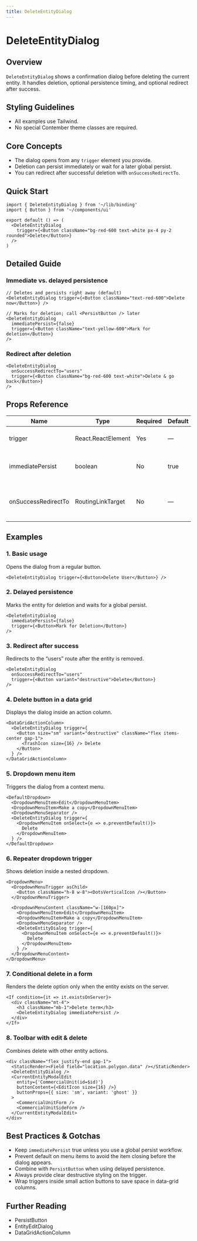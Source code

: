 ```yaml
---
title: DeleteEntityDialog
---
```


<!-- Edited by human: false -->
<!-- Examples count: 16 -->
<!-- Source examples: 3 -->
<!-- Playground examples: 3 -->
<!-- External examples: 10 -->
<!-- Import examples: 8 -->

# DeleteEntityDialog

## Overview
`DeleteEntityDialog` shows a confirmation dialog before deleting the current entity.
It handles deletion, optional persistence timing, and optional redirect after success.

## Styling Guidelines
* All examples use Tailwind.
* No special Contember theme classes are required.

## Core Concepts
* The dialog opens from any `trigger` element you provide.
* Deletion can persist immediately or wait for a later global persist.
* You can redirect after successful deletion with `onSuccessRedirectTo`.

## Quick Start
```tsx
import { DeleteEntityDialog } from '~/lib/binding'
import { Button } from '~/components/ui'

export default () => (
  <DeleteEntityDialog
    trigger={<Button className="bg-red-600 text-white px-4 py-2 rounded">Delete</Button>}
  />
)
```

## Detailed Guide
### Immediate vs. delayed persistence
```tsx
// Deletes and persists right away (default)
<DeleteEntityDialog trigger={<Button className="text-red-600">Delete now</Button>} />

// Marks for deletion; call <PersistButton /> later
<DeleteEntityDialog
  immediatePersist={false}
  trigger={<Button className="text-yellow-600">Mark for deletion</Button>}
/>
```

### Redirect after deletion
```tsx
<DeleteEntityDialog
  onSuccessRedirectTo="users"
  trigger={<Button className="bg-red-600 text-white">Delete & go back</Button>}
/>
```

## Props Reference
| Name | Type | Required | Default | Description |
| --- | --- | --- | --- | --- |
| trigger | React.ReactElement | Yes | — | Element that opens the dialog |
| immediatePersist | boolean | No | true | If true, deletion is persisted immediately |
| onSuccessRedirectTo | RoutingLinkTarget | No | — | Route to navigate to after successful deletion |

## Examples
### 1. Basic usage
Opens the dialog from a regular button.
```tsx
<DeleteEntityDialog trigger={<Button>Delete User</Button>} />
```

### 2. Delayed persistence
Marks the entity for deletion and waits for a global persist.
```tsx
<DeleteEntityDialog
  immediatePersist={false}
  trigger={<Button>Mark for Deletion</Button>}
/>
```

### 3. Redirect after success
Redirects to the “users” route after the entity is removed.
```tsx
<DeleteEntityDialog
  onSuccessRedirectTo="users"
  trigger={<Button variant="destructive">Delete</Button>}
/>
```

### 4. Delete button in a data grid
Displays the dialog inside an action column.
```tsx
<DataGridActionColumn>
  <DeleteEntityDialog trigger={
    <Button size="sm" variant="destructive" className="flex items-center gap-1">
      <TrashIcon size={16} /> Delete
    </Button>
  } />
</DataGridActionColumn>
```

### 5. Dropdown menu item
Triggers the dialog from a context menu.
```tsx
<DefaultDropdown>
  <DropdownMenuItem>Edit</DropdownMenuItem>
  <DropdownMenuItem>Make a copy</DropdownMenuItem>
  <DropdownMenuSeparator />
  <DeleteEntityDialog trigger={
    <DropdownMenuItem onSelect={e => e.preventDefault()}>
      Delete
    </DropdownMenuItem>
  } />
</DefaultDropdown>
```

### 6. Repeater dropdown trigger
Shows deletion inside a nested dropdown.
```tsx
<DropdownMenu>
  <DropdownMenuTrigger asChild>
    <Button className="h-8 w-8"><DotsVerticalIcon /></Button>
  </DropdownMenuTrigger>

  <DropdownMenuContent className="w-[160px]">
    <DropdownMenuItem>Edit</DropdownMenuItem>
    <DropdownMenuItem>Make a copy</DropdownMenuItem>
    <DropdownMenuSeparator />
    <DeleteEntityDialog trigger={
      <DropdownMenuItem onSelect={e => e.preventDefault()}>
        Delete
      </DropdownMenuItem>
    } />
  </DropdownMenuContent>
</DropdownMenu>
```

### 7. Conditional delete in a form
Renders the delete option only when the entity exists on the server.
```tsx
<If condition={it => it.existsOnServer}>
  <div className="mt-4">
    <h3 className="mb-1">Delete term</h3>
    <DeleteEntityDialog immediatePersist />
  </div>
</If>
```

### 8. Toolbar with edit & delete
Combines delete with other entity actions.
```tsx
<div className="flex justify-end gap-1">
  <StaticRender><Field field="location.polygon.data" /></StaticRender>
  <DeleteEntityDialog />
  <CurrentEntityModalEdit
    entity={'CommercialUnit(id=$id)'}
    buttonContent={<EditIcon size={16} />}
    buttonProps={{ size: 'sm', variant: 'ghost' }}
  >
    <CommercialUnitForm />
    <CommercialUnitSideForm />
  </CurrentEntityModalEdit>
</div>
```

## Best Practices & Gotchas
* Keep `immediatePersist` true unless you use a global persist workflow.
* Prevent default on menu items to avoid the item closing before the dialog appears.
* Combine with `PersistButton` when using delayed persistence.
* Always provide clear destructive styling on the trigger.
* Wrap triggers inside small action buttons to save space in data-grid columns.

## Further Reading
* PersistButton
* EntityEditDialog
* DataGridActionColumn

<!-- End of Generated Documentation -->
